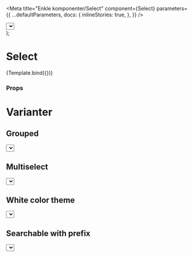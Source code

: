 

<Meta
  title="Enkle komponenter/Select"
  component={Select}
  parameters={{
    ...defaultParameters,
    docs: {
      inlineStories: true,
    },
  }}
/>

  <div style={{ display: 'flex' }}>
    <Select {...args} />
  </div>
);

# Select

<Canvas>
  <Story
    name="Select"
    args={{
      placeholder: 'Velg en farge',
      options: [
        { value: 'Gul', label: 'Gul' },
        { value: 'Blå', label: 'Blå' },
        { value: 'Grønn', label: 'Grønn' },
      ],
    }}>
    {Template.bind({})}
  </Story>
</Canvas>

### Props

<ArgsTable story="Select" />

# Varianter

## Grouped

<Canvas>
  <div style={{ display: 'flex' }}>
    <Select
      placeholder="Mat"
      options={[
        {
          label: 'Frukt',
          options: [
            { value: 'Eple', label: 'Eple' },
            { value: 'Pære', label: 'Pære' },
            { value: 'Appelsin', label: 'Appelsin' },
          ],
        },
        {
          label: 'Grønnsaker',
          options: [
            { value: 'Tomat', label: 'Tomat' },
            { value: 'Agurk', label: 'Agurk' },
            { value: 'Løk', label: 'Løk' },
          ],
        },
      ]}
    />
  </div>
</Canvas>

## Multiselect

<Canvas>
  <div style={{ display: 'flex' }}>
    <Select
      placeholder="Velg en farge"
      isMulti
      closeMenuOnSelect={false}
      options={[
        { value: 'Gul', label: 'Gul' },
        { value: 'Blå', label: 'Blå' },
        { value: 'Grønn', label: 'Grønn' },
      ]}
    />
  </div>
</Canvas>

## White color theme

<Canvas>
  <div style={{ display: 'flex' }}>
    <Select
      placeholder="Velg en farge"
      colorTheme="white"
      outline
      options={[
        { value: 'Gul', label: 'Gul' },
        { value: 'Blå', label: 'Blå' },
        { value: 'Grønn', label: 'Grønn' },
      ]}
    />
  </div>
</Canvas>

## Searchable with prefix

<Canvas>
  <div style={{ display: 'flex' }}>
    <Select
      placeholder="Velg en farge"
      prefix="Farge: "
      small
      isSearchable
      matchFrom="start"
      noOptionsMessage={() => 'Ingen farger'}
      options={[
        { value: 'Gul', label: 'Gul' },
        { value: 'Blå', label: 'Blå' },
        { value: 'Grønn', label: 'Grønn' },
      ]}
    />
  </div>
</Canvas>
